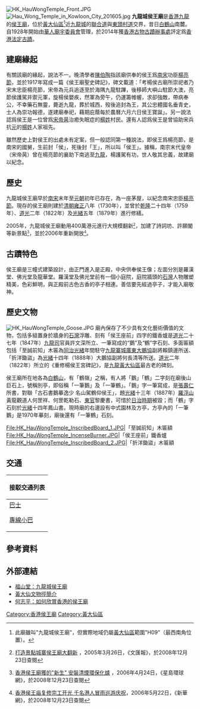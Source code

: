 {{Coord|22.33268|114.18747|display=title}}
[[File:HK_HauWongTemple_Front.JPG|thumb]] 
[[File:Hau_Wong_Temple_in_Kowloon_City_201605.jpg|thumb]] 
'''九龍城侯王廟'''是[[香港|香港]][[九龍|九龍]]的[[侯王廟|侯王廟]]，位於[[黃大仙區|黃大仙區]]<ref>此廟雖叫"九龍城侯王廟"，但實際地域仍屬[[黃大仙區議會|黃大仙區]]範圍"H09"（最西南角位置）。</ref>近[[九龍城|九龍城]]的[[聯合道|聯合道]]與[[東頭村道|東頭村道]]交界，昔日[[白鶴山|白鶴山]]南麓。自1928年開始由[[華人廟宇委員會|華人廟宇委員會]]管理，於2014年獲[[香港古物古蹟辦事處|香港古物古蹟辦事處]]評定爲[[香港法定古蹟列表|香港法定古蹟]]。

==建廟緣起==
有關該廟的緣起，說法不一。晚清學者[[陳伯陶|陳伯陶]]指該廟供奉的侯王爲[[南宋|南宋]]功臣[[楊亮節|楊亮節]]，並於1917年寫成一篇《侯王廟聖史碑記》，碑文載道：「考楊侯古廟所崇祀者乃宋末忠臣楊亮節，宋帝為元兵追逐至於海隅九龍駐蹕，後移師大嶼山駐節大澳，亮節侯護駕并禦元軍，旋楊侯嬰疾，然軍為旁午，仍運籌帷幄，求卻強敵，帶病奉公，不幸藥石無靈，薨逝九龍，葬於城西，歿後追封為王，其公忠體國名垂青史，士人為崇功報德，遂建廟奉祀，藉期庇蔭每於農曆六月六日侯王寶誕」。另一說法認爲侯王是一位曾爲[[宋帝昺|宋帝昺]]治癒失眠症的[[楊姓|楊姓]]村民。還有人認爲侯王是曾協助宋兵抗[[元朝|元]]的[[楊姓|楊姓]]人家祖先。

雖然歷史上對侯王的出處未有定案，但一般認同第一種說法，即侯王爲楊亮節，是南宋的國舅，生前封「侯」，死後封「王」，所以叫「侯王」。據稱，南宗末代皇帝（宋帝昺）曾在楊亮節的襄助下南逃至[[九龍|九龍]]，楊護駕有功，世人敬其忠義，故建廟以紀念。

==歷史==
九龍城侯王廟早於[[南宋|南宋]]末年至[[元朝|元朝]]初年已存在，為一座茅屋，以紀念南宋忠臣[[楊亮節|楊亮節]]。現存的侯王廟則建於[[清朝|清朝]][[雍正|雍正]]八年（1730年），並曾於[[乾隆|乾隆]]二十四年（1759年）、[[道光|道光]]二年（1822年）及[[光緒|光緒]]五年（1879年）進行修繕。

2005年，九龍城侯王廟動用400萬港元進行大規模翻新<small><ref>{{zh-hk}} [http://paper.wenweipo.com/2005/03/26/HK0503260012.htm 打造景點城寨侯王廟大翻新] {{Webarchive|url=https://archive.is/20120714071859/http://paper.wenweipo.com/2005/03/26/HK0503260012.htm |date=2012-07-14 }}，2005年3月26日，《文匯報》，於2008年12月23日查閱</ref></small>，加建了詩詞坊、許願閣等新景點<small><ref>{{zh-hk}} [http://www.stnn.cc:82/global/hk_macau/t20060424_197782.html 香港侯王廟獲的"新生" 安裝清煙環保化爐] {{Webarchive|url=https://archive.is/20130424113326/http://www.stnn.cc:82/global/hk_macau/t20060424_197782.html |date=2013-04-24 }}，2006年4月24日，《星島環球網》，於2008年12月23日查閱</ref></small>，並於2006年重新開放<small><ref>{{zh-hans}} [http://news.xinhuanet.com/tai_gang_ao/2006-05/22/content_4583239.htm 香港侯王庙复修完工开光 千名港人冒雨巡游庆祝]，2006年5月22日，《新華網》，於2008年12月23日查閱</ref></small>。

==古蹟特色==

侯王廟是三幢式建築設計，由正門進入是正殿，中央供奉侯王像；左面分別是羅漢堂、佛光堂及龍華堂。羅漢堂及佛光堂前有一個小庭院，庭院牆頭的[[石灣|石灣]]人物雕塑精美，色彩鮮明，與正殿前古色古香的亭子相連。善信要先經過亭子，才能入廟敬神。

==歷史文物==
[[File:HK_HauWongTemple_Goose.JPG|thumb]]
廟內保存了不少具有文化藝術價值的文物，包括多組置身於牆身的[[石灣|石灣]]浮雕、刻有「侯王座前」四字的鐵香爐是[[道光|道光]]二十七年（1847年）[[九龍司|九龍司]]官員許文深所立、一筆寫成的“鵝”及“鶴”字石刻、多面匾額包括「至誠前知」木匾為[[同治|同治]][[光緒|光緒]]年間駐守[[九龍寨城|九龍寨城]][[廣東|廣東]][[大鵬協|大鵬協]]副將賴鎮邊所送、「折洋鋤盜」為[[光緒|光緒]]十四年（1888年）大鵬協副將何長清等所送。[[道光|道光]]二年（1822年）所立的《重修楊侯王宮碑記》，是[[九龍|九龍]][[黃大仙區|黃大仙區]]最古老的碑刻。

侯王廟所在地各為[[白鶴山|白鶴山]]，有「鶴嶺」之稱，有人將「鵝」「鶴」二字刻在廟後山巨石上，號稱別亭，即俗稱「一筆鵝」及「一筆鶴」。「鵝」字一筆寫成，是[[張壽仁|張壽仁]]所書，對聯「古石書鵝摹逸少 名山駕鶴仰侯王」，題[[光緒|光緒]]十三年（1887年）[[羅浮山|羅浮山]]黃龍觀道人何罡祥、何罡乾勒石、[[東莞|東官]]黎慶書，可惜於[[香港日佔時期|日治時期]]被毀；而「鶴」字石刻於[[光緒|光緒]]十四年鳳山書。現時廟的右邊設有中式園林及方亭，方亭內的「一筆鵝」是1970年摹刻，廟後還有「一筆鶴」石刻。
<gallery>
File:HK_HauWongTemple_InscribedBoard_1.JPG|「至誠前知」木匾額
File:HK_HauWongTemple_IncenseBurner.JPG|「侯王座前」鐵香爐
File:HK_HauWongTemple_InscribedBoard_2.JPG|「折洋鋤盜」木匾額
</gallery>

==交通==
{| class="mw-collapsible mw-collapsed wikitable" style="background:white; margin: 0 auto; width: auto;" 
! 接駁交通列表
|-
|
;[[香港巴士|巴士]]
{{九龍新界巴士簡單列表|1|10|11K}}{{過海隧道巴士簡單列表|113}}
;[[專線小巴|專線小巴]]
{{九龍專線小巴簡單列表|13|39M|66S}}
|}

==參考資料==
<div class="references-small">
<references />
</div>

==外部連結==
* [http://www.fushantang.com/1005/e1010.html 福山堂：九龍城侯王廟] {{Wayback|url=http://www.fushantang.com/1005/e1010.html |date=20200704025411 }}
* [https://web.archive.org/web/20080731212704/http://qcrc.qef.org.hk/webpage/19984196/1/wtsheritagetrail.html 黃大仙文物徑簡介]
* [http://www.hab.gov.hk/file_manager/tc/documents/whats_new/from_the_desk_of_secretary_for_home_affairs/shaarticles143_20060607_c.pdf 何志平：如何欣賞香港的侯王廟] {{Wayback|url=http://www.hab.gov.hk/file_manager/tc/documents/whats_new/from_the_desk_of_secretary_for_home_affairs/shaarticles143_20060607_c.pdf |date=20210108072344 }}

{{香港法定古蹟}}

[[Category:香港侯王廟|Category:香港侯王廟]]
[[Category:黃大仙區|Category:黃大仙區]]